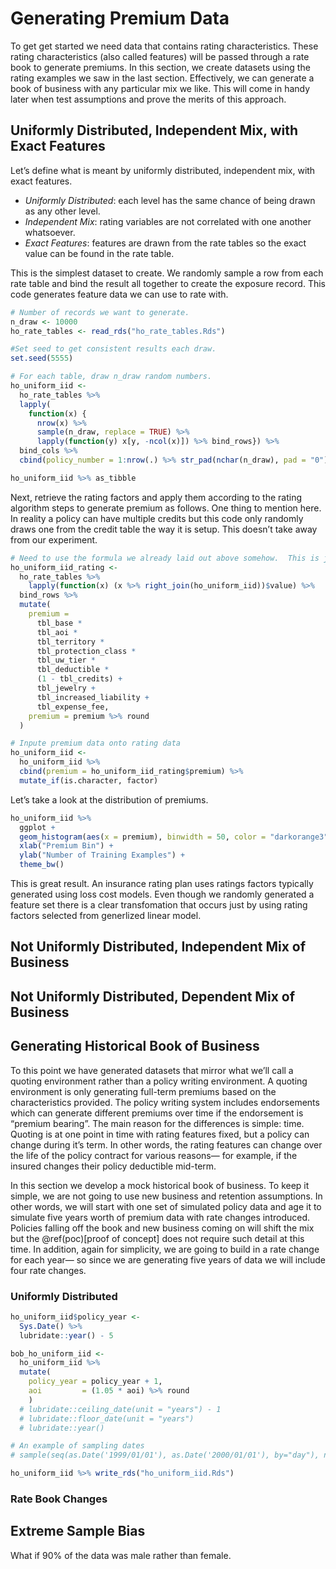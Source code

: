 # Generating Premium Data {#premium_data}

To get get started we need data that contains rating characteristics. These rating characteristics (also called features) will be passed through a rate book to generate premiums.  In this section, we create datasets using the rating examples we saw in the last section.  Effectively, we can generate a book of business with any particular mix we like. This will come in handy later when test assumptions and prove the merits of this approach.

## Uniformly Distributed, Independent Mix, with Exact Features

Let's define what is meant by uniformly distributed, independent mix, with exact features.

  * <i>Uniformly Distributed</i>: each level has the same chance of being drawn as any other level.
  * <i>Independent Mix</i>: rating variables are not correlated with one another whatsoever.
  * <i>Exact Features</i>: features are drawn from the rate tables so the exact value can be found in the rate table.

This is the simplest dataset to create.  We randomly sample a row from each rate table and bind the result all together to create the exposure record. This code generates feature data we can use to rate with.  

```r
# Number of records we want to generate.
n_draw <- 10000
ho_rate_tables <- read_rds("ho_rate_tables.Rds")

#Set seed to get consistent results each draw.
set.seed(5555) 

# For each table, draw n_draw random numbers.
ho_uniform_iid <-
  ho_rate_tables %>% 
  lapply(
    function(x) {
      nrow(x) %>% 
      sample(n_draw, replace = TRUE) %>% 
      lapply(function(y) x[y, -ncol(x)]) %>% bind_rows}) %>% 
  bind_cols %>% 
  cbind(policy_number = 1:nrow(.) %>% str_pad(nchar(n_draw), pad = "0"), .)

ho_uniform_iid %>% as_tibble
```

Next, retrieve the rating factors and apply them according to the rating algorithm steps to generate premium as follows.  One thing to mention here.  In reality a policy can have multiple credits but this code only randomly draws one from the credit table the way it is setup.  This doesn't take away from our experiment.

```r
# Need to use the formula we already laid out above somehow.  This is just to keep going.
ho_uniform_iid_rating <-
  ho_rate_tables %>% 
    lapply(function(x) (x %>% right_join(ho_uniform_iid))$value) %>% 
  bind_rows %>% 
  mutate(
    premium =
      tbl_base *
      tbl_aoi *
      tbl_territory * 
      tbl_protection_class *
      tbl_uw_tier *
      tbl_deductible *
      (1 - tbl_credits) +
      tbl_jewelry +
      tbl_increased_liability +
      tbl_expense_fee,
    premium = premium %>% round
  )

# Inpute premium data onto rating data
ho_uniform_iid <- 
  ho_uniform_iid %>% 
  cbind(premium = ho_uniform_iid_rating$premium) %>% 
  mutate_if(is.character, factor)
```

Let's take a look at the distribution of premiums.

```r
ho_uniform_iid %>% 
  ggplot + 
  geom_histogram(aes(x = premium), binwidth = 50, color = "darkorange3", fill = "white") +
  xlab("Premium Bin") +
  ylab("Number of Training Examples") +
  theme_bw()
```

This is great result. An insurance rating plan uses ratings factors typically generated using loss cost models.  Even though we randomly generated a feature set there is a clear transfomation that occurs just by using rating factors selected from generlized linear model.

## Not Uniformly Distributed, Independent Mix of Business

## Not Uniformly Distributed, Dependent Mix of Business

## Generating Historical Book of Business

To this point we have generated datasets that mirror what we'll call a quoting environment rather than a policy writing environment. A quoting environment is only generating full-term premiums based on the characteristics provided.  The policy writing system includes endorsements which can generate different premiums over time if the endorsement is "premium bearing".  The main reason for the differences is simple: time. Quoting is at one point in time with rating features fixed, but a policy can change during it's term.  In other words, the rating features can change over the life of the policy contract for various reasons--- for example, if the insured changes their policy deductible mid-term.

In this section we develop a mock historical book of business.  To keep it simple, we are not going to use new business and retention assumptions.  In other words, we will start with one set of simulated policy data and age it to simulate five years worth of premium data with rate changes introduced.  Policies falling off the book and new business coming on will shift the mix but the \@ref(poc)[proof of concept] does not require such detail at this time.  In addition, again for simplicity, we are going to build in a rate change for each year--- so since we are generating five years of data we will include four rate changes.

### Uniformly Distributed

```r
ho_uniform_iid$policy_year <- 
  Sys.Date() %>% 
  lubridate::year() - 5

bob_ho_uniform_iid <-
  ho_uniform_iid %>% 
  mutate(
    policy_year = policy_year + 1,
    aoi         = (1.05 * aoi) %>% round
    )
  # lubridate::ceiling_date(unit = "years") - 1
  # lubridate::floor_date(unit = "years")
  # lubridate::year()

# An example of sampling dates
# sample(seq(as.Date('1999/01/01'), as.Date('2000/01/01'), by="day"), nrow(ho_uniform_iid), replace = TRUE)

ho_uniform_iid %>% write_rds("ho_uniform_iid.Rds")
```

### Rate Book Changes



## Extreme Sample Bias

What if 90% of the data was male rather than female.
